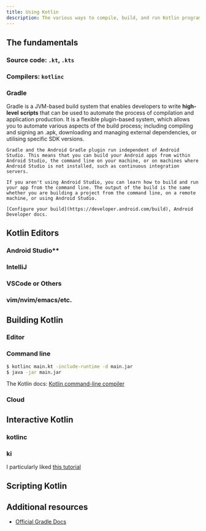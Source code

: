 ```yaml
---
title: Using Kotlin
description: The various ways to compile, build, and run Kotlin programs, libraries, and scripts
---
```


## The fundamentals

### Source code: `.kt`, `.kts`

### Compilers: `kotlinc`

### Gradle

Gradle is a JVM-based build system that enables developers to write **high-level** **scripts** that can be used to automate the process of compilation and application production. It is a flexible plugin-based system, which allows you to automate various aspects of the build process; including compiling and signing an .apk, downloading and managing external dependencies, or utilising specific SDK versions. 

```Note
Gradle and the Android Gradle plugin run independent of Android Studio. This means that you can build your Android apps from within Android Studio, the command line on your machine, or on machines where Android Studio is not installed, such as continuous integration servers.

If you aren't using Android Studio, you can learn how to build and run your app from the command line. The output of the build is the same whether you are building a project from the command line, on a remote machine, or using Android Studio. 

[Configure your build](https://developer.android.com/build), Android Developer docs.
```

## Kotlin Editors

### Android Studio**

### IntelliJ

### VSCode or Others

### vim/nvim/emacs/etc.

## Building Kotlin

### Editor

### Command line

```bash
$ kotlinc main.kt -include-runtime -d main.jar
$ java -jar main.jar
```

The Kotlin docs: [Kotlin command-line compiler](https://kotlinlang.org/docs/command-line.html#homebrew)

### Cloud

## Interactive Kotlin

### kotlinc

### ki

I particularly liked [this tutorial](https://www.youtube.com/watch?v=t28RY1aOGJs)

## Scripting Kotlin

## Additional resources
- [Official Gradle Docs](https://gradle.org/)


